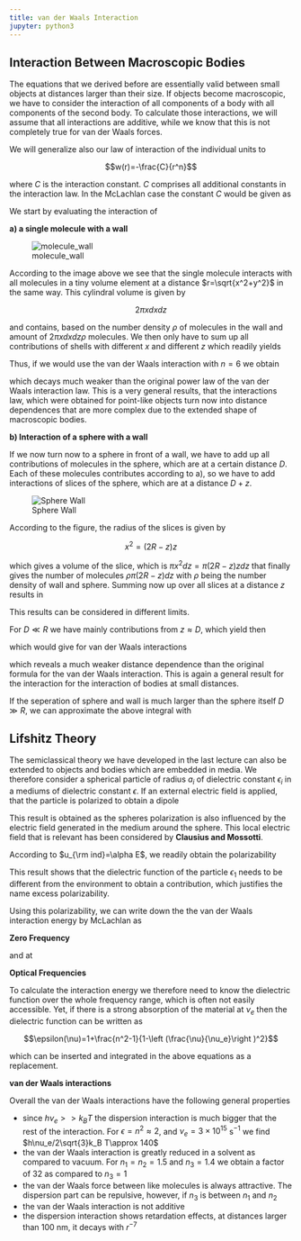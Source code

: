 ```yaml
---
title: van der Waals Interaction
jupyter: python3
---
```




## Interaction Between Macroscopic Bodies

The equations that we derived before are essentially valid between small objects at distances larger than their size. If objects become macroscopic, we have to consider the interaction of all components of a body with all components of the second body. To calculate those interactions, we will assume that all interactions are additive, while we know that this is not completely true for van der Waals forces. 

We will generalize also our law of interaction of the individual units to 

$$w(r)=-\frac{C}{r^n}$$

where $C$ is the interaction constant. $C$ comprises all additional constants in the interaction law. In the McLachlan case the constant $C$ would be given as

\begin{equation}
w_{\mathrm{vdW}}(r)=-\underbrace{\frac{6 k_{\mathrm{B}} T}{\left(4 \pi \epsilon_{0}\right)^{2}} \sum_{n=0}^{\infty}{}^{\prime} \frac{\alpha_{1}\left(i v_{n}\right) \alpha_{2}\left(i v_{n}\right)}{\epsilon_{3}^{2}\left(i v_{n}\right)}}_{C} \frac{1}{r^{6}}
\end{equation}


We start by evaluating the interaction of 

**a) a single molecule with a wall**

![molecule_wall](img/molecule_body.png)


According to the image above we see that the single molecule interacts with all molecules in a tiny volume element at a distance $r=\sqrt{x^2+y^2}$ in the same way. This cylindral volume is given by

$$2\pi x dx dz$$

and contains, based on the number density $\rho$ of molecules in the wall and amount of $2\pi x dx dz\rho$ molecules. We then only have to sum up all contributions of shells with different $x$ and different $z$ which readily yields


\begin{eqnarray}
w(D)&=&-2\pi C\rho\int_z=D^{\infty} dz \int_{x=0}^{\infty}\frac{x dx}{(z^2+x^2)^(n/2)}=-\frac{2\pi C \rho}{n-2}\int_{D}^{\infty}\frac{dz}{z^{n-2}}\\
&=&-\frac{2\pi C \rho}{(n-2)(n-3)D^{n-3}}\; \forall\; n>3
\end{eqnarray}

Thus, if we would use the van der Waals interaction with $n=6$ we obtain

\begin{equation}
w(D)=-\frac{\pi C \rho}{6D^3}
\end{equation}

which decays much weaker than the original power law of the van der Waals interaction law. This is a very general results, that the interactions law, which were obtained for point-like objects turn now into distance dependences that are more complex due to the extended shape of macroscopic bodies.

**b) Interaction of a sphere with a wall**

If we now turn now to a sphere in front of a wall, we have to add up all contributions of molecules in the sphere, which are at a certain distance $D$. Each of these molecules contributes according to a), so we have to add interactions of slices of the sphere, which are at a distance $D+z$.

![Sphere Wall](img/sphere_wall.png)

According to the figure, the radius of the slices is given by

$$x^2=(2R-z)z$$

which gives a volume of the slice, which is $\pi x^2 dz=\pi (2R-z)z dz$ that finally gives the number of molecules $\rho \pi (2R-z)dz$ with $\rho$ being the number density of wall and sphere. Summing now up over all slices at a distance $z$ results in

\begin{equation}
w(D)=-\frac{2\pi^2 C \rho^2}{(n-2)(n-3)}\int_0^{2R}\frac{(2R-z)zdz}{(D+z)^{n-3}}
\end{equation}

This results can be considered in different limits. 

For $D\ll R$ we have mainly contributions from $z\approx D$, which yield then 

\begin{equation}
w(D)=-\frac{4\pi^2 C \rho^2 R}{(n-2)(n-3)(n-4)(n-5)D^{n-5}}
\end{equation}

which would give for van der Waals interactions

\begin{equation}
w(D)=-\frac{\pi^2 C \rho^2 R}{6D}
\end{equation}

which reveals a much weaker distance dependence than the original formula for the van der Waals interaction. This is again a general result for the interaction for the interaction of bodies at small distances.

If the seperation of sphere and wall is much larger than the sphere itself $D\gg R$, we can approximate the above integral with 

\begin{equation}
w(D)=-\frac{2\pi C \rho (4\pi R^3 \rho/3 )}{(n-2)(n-3)D^{n-3}}
\end{equation}

## Lifshitz Theory

The semiclassical theory we have developed in the last lecture can also be extended to objects and bodies which are embedded in media. We therefore consider a spherical particle of radius $a_i$ of dielectric constant $\epsilon_i$ in a mediums of dielectric constant $\epsilon$. If an external electric field is applied, that the particle is polarized to obtain a dipole 

\begin{equation}
u_{\rm ind}=4\pi \epsilon_0 \epsilon \frac{\epsilon_i-\epsilon}{\epsilon_i+2\epsilon}a_i^3E
\end{equation}

This result is obtained as the spheres polarization is also influenced by the electric field generated in the medium around the sphere. This local electric field that is relevant has been considered by **Clausius and Mossotti**. 

According to $u_{\rm ind}=\alpha E$, we readily obtain the polarizability 

\begin{equation}
\alpha(\nu)=4\pi \epsilon_0 \epsilon_3(\nu)\frac{\epsilon_1(\nu)-\epsilon_3(\nu)}{\epsilon_1(\nu)+2\epsilon_3(\nu)}a_1^3
\end{equation}

This result shows that the dielectric function of the particle $\epsilon_1$ needs to be different from the environment to obtain a contribution, which justifies the name excess polarizability.

Using this polarizability, we can write down the the van der Waals interaction energy by McLachlan as

**Zero Frequency**

\begin{equation}
w(r)=-\frac{3k_B T a_{1}^3a_2^3}{r^6}\left ( \frac{\epsilon_1(0)-\epsilon_3(0)}{\epsilon_1(0)+2\epsilon_3(0)}\right )\left ( \frac{\epsilon_2(0)-\epsilon_3(0)}{\epsilon_2(0)+2\epsilon_3(0)}\right )
\end{equation}

and at 

**Optical Frequencies**

\begin{equation}
w(r)=-\frac{3h a_{1}^3a_2^3}{\pi r^6}\int_{\nu_1}^\infty\left ( \frac{\epsilon_1(i\nu)-\epsilon_3(i\nu)}{\epsilon_1(i\nu)+2\epsilon_3(i\nu)}\right )\left ( \frac{\epsilon_2(i\nu)-\epsilon_3(i\nu)}{\epsilon_2(i\nu)+2\epsilon_3(i\nu)}\right )d\nu
\end{equation}


To calculate the interaction energy we therefore need to know the dielectric function over the whole frequency range, which is often not easily accessible. Yet, if there is a strong absorption of the material at $\nu_e$ then the dielectric function can be written as

$$\epsilon(\nu)=1+\frac{n^2-1}{1-\left (\frac{\nu}{\nu_e}\right )^2}$$

which can be inserted and integrated in the above equations as a replacement.

<div class="alert alert-warning">
    
**van der Waals interactions**

Overall the van der Waals interactions have the following general properties
    
- since $h\nu_e >>k_B T$ the dispersion interaction is much bigger that the rest of the interaction. For $\epsilon=n^2\approx 2$, and $\nu_e=3\times 10^{15}$ s$^{-1}$ we find $h\nu_e/2\sqrt{3}k_B T\approx 140$
- the van der Waals interaction is greatly reduced in a solvent as compared to vacuum. For $n_1=n_2=1.5$ and $n_3=1.4$ we obtain a factor of 32 as compared to $n_3=1$
- the van der Waals force between like molecules is always attractive. The dispersion part can be repulsive, however, if $n_3$ is between $n_1$ and $n_2$
- the van der Waals interaction is not additive
- the dispersion interaction shows retardation effects, at distances larger than $100$ nm, it decays with $r^{-7}$
    
</div>

